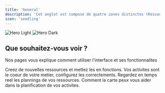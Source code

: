 ```yaml
---
title: 'General'
description: 'Cet onglet est compose de quatre zones distinctes (Ressources - Activites - Calendrier - Carte) affichables ou non et redimensionnables grace aux poignees horizontales et verticals.'
icon: 'seedling'
---
```


<img
  className="block dark:hidden"
  src="/images/hero-light.svg"
  alt="Hero Light"
/>
<img
  className="hidden dark:block"
  src="/images/hero-dark.svg"
  alt="Hero Dark"
/>

## Que souhaitez-vous voir ?

Nos pages vous explique comment utiliser l'interface et ses fonctionnalites

<CardGroup cols={2}>
  <Card
    title="Ressources"
    icon="palette"
    href="/essentials/calendar/ressources"
  >
    Creez de nouvelles ressources et mettez les en fonctions.
  </Card>
  <Card
    title="Activites"
    icon="chart-line"
    href="/essentials/calendar/activity"
  >
    Vos activites sont le coeur de votre metier, configurez les correctements.
  </Card>
  <Card title="Calendrier" icon="calendar" href="/essentials/calendar/calendar">
    Regardez en temps reel les plannings de vos ressources.
  </Card>
  <Card title="Carte" icon="map" href="/essentials/calendar/map">
    Comment la carte peux vous aider dans la planification de vos activites.
  </Card>
</CardGroup>
